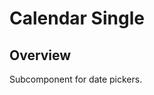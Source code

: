 
<Meta of={CalendarSingleStories} />

# Calendar Single

<ResourceLinks
  sourceCode="https://github.com/cultureamp/kaizen-design-system/tree/main/packages/components/src/Calendar/CalendarSingle"
  figma="https://www.figma.com/file/eZKEE5kXbEMY3lx84oz8iN/%F0%9F%92%9C-UI-Kit%3A-Heart?type=design&node-id=10458%3A45652&mode=design&t=WD0ZquIVDw92Hu2N-1"
  designGuidelines="https://cultureamp.atlassian.net/wiki/spaces/DesignSystem/pages/3082061174/Date+Picker"
  className="!mb-8"
/>

<KaioNotification />

<Installation
  installCommand="yarn add @kaizen/components"
  importStatement='import { CalendarSingle } from "@kaizen/components"'
/>

## Overview

Subcomponent for date pickers.

<Canvas of={CalendarSingleStories.Playground} />
<Controls of={CalendarSingleStories.Playground} />
